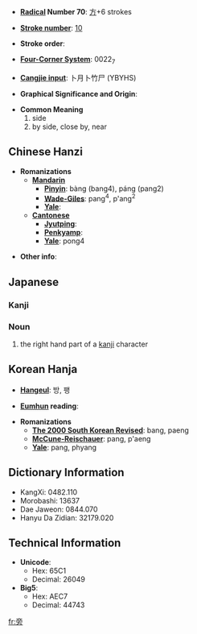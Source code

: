 * '''[[Wiktionary:Chinese radical index| Radical]] Number 70''': [[Wiktionary:Chinese radical index 方|方]]+6 strokes

* '''[[Wiktionary:Chinese total strokes index|Stroke number]]''': [[Wiktionary:Chinese total strokes index 10|10]]

* '''Stroke order''': 

* '''[[Wiktionary:Chinese four corner index|Four-Corner System]]''': 0022<sub>7</sub>

* '''[[Wiktionary:Chinese Cangjie index|Cangjie input]]''': 卜月卜竹尸 (YBYHS)

* '''Graphical Significance and Origin''': 

* '''Common Meaning'''
*#side
*# by side, close by, near


== Chinese Hanzi ==

* '''Romanizations'''
** '''[[Mandarin]]'''
*** '''[[Pinyin]]''': bàng (bang4), páng (pang2)
*** '''[[Wade-Giles]]''': pang<sup>4</sup>, p'ang<sup>2</sup>
*** '''[[Yale]]''': 
** '''[[Cantonese]]'''
*** '''[[Jyutping]]''':
*** '''[[Penkyamp]]''': 
*** '''[[Yale]]''': pong4

* '''Other info''': 

==Japanese==
===Kanji===
{{kanji2|[[ほう]] ([[hō]]), [[ぼう]] ([[bō]])|[[かたわら]] ([[katawara]]), [[つくり]] ([[tsukuri]]), [[かたがた]] ([[katagata]])}}
===Noun===
{{janoun|つくり|tsukuri}} 
# the right hand part of a [[kanji]] character

== Korean Hanja ==

* '''[[Hangeul]]''': 방, 팽

* '''[[Eumhun]] reading''': 

* '''Romanizations'''
** '''[[The 2000 South Korean Revised Romanization|The 2000 South Korean Revised]]''': bang, paeng
** '''[[McCune-Reischauer]]''': pang, p'aeng
** '''[[Yale]]''': pang, phyang

== Dictionary Information ==

* KangXi: 0482.110
* Morobashi: 13637
* Dae Jaweon: 0844.070
* Hanyu Da Zidian: 32179.020

== Technical Information ==

* '''Unicode''':
** Hex: 65C1
** Decimal: 26049
* '''Big5''':
** Hex: AEC7
** Decimal: 44743

[[fr:旁]]